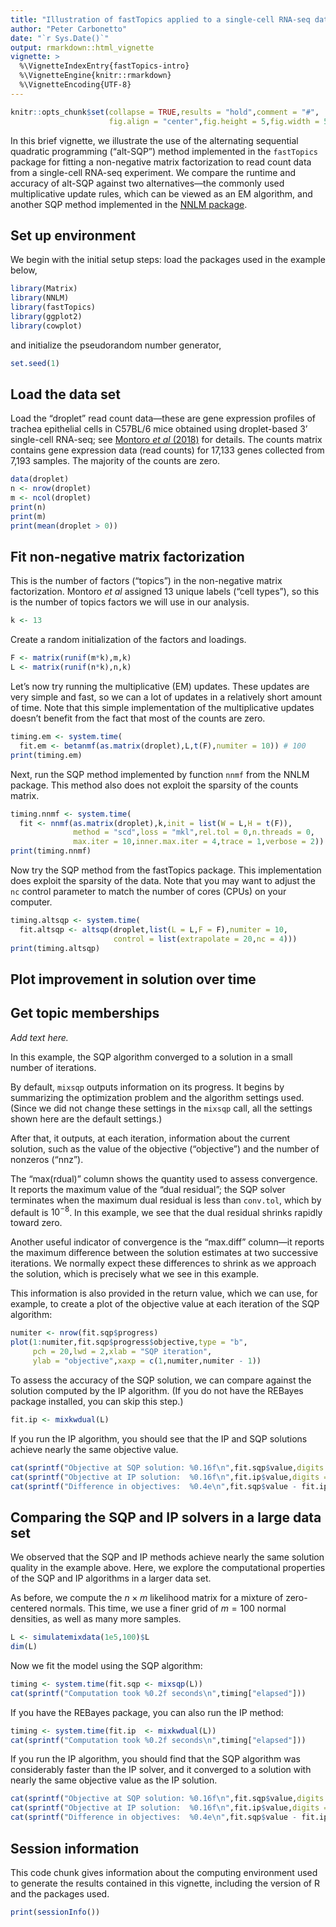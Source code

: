 ```yaml
---
title: "Illustration of fastTopics applied to a single-cell RNA-seq data set"
author: "Peter Carbonetto"
date: "`r Sys.Date()`"
output: rmarkdown::html_vignette
vignette: >
  %\VignetteIndexEntry{fastTopics-intro}
  %\VignetteEngine{knitr::rmarkdown}
  %\VignetteEncoding{UTF-8}
---
```


```r
knitr::opts_chunk$set(collapse = TRUE,results = "hold",comment = "#",
                      fig.align = "center",fig.height = 5,fig.width = 5)
```

In this brief vignette, we illustrate the use of the alternating
sequential quadratic programming ("alt-SQP") method implemented in the
`fastTopics` package for fitting a non-negative matrix factorization
to read count data from a single-cell RNA-seq experiment. We compare
the runtime and accuracy of alt-SQP against two alternatives---the
commonly used multiplicative update rules, which can be viewed as an
EM algorithm, and another SQP method implemented in the
[NNLM package][NNLM].

## Set up environment

We begin with the initial setup steps: load the packages used in the
example below,

```r
library(Matrix)
library(NNLM)
library(fastTopics)
library(ggplot2)
library(cowplot)
```

and initialize the pseudorandom number generator,

```r
set.seed(1)
```

## Load the data set

Load the "droplet" read count data---these are gene expression
profiles of trachea epithelial cells in C57BL/6 mice obtained using
droplet-based 3' single-cell RNA-seq; see [Montoro *et al*
(2018)][montoro-paper] for details. The counts matrix contains gene
expression data (read counts) for 17,133 genes collected from 7,193
samples. The majority of the counts are zero.

```r
data(droplet)
n <- nrow(droplet)
m <- ncol(droplet)
print(n)
print(m)
print(mean(droplet > 0))
```

## Fit non-negative matrix factorization

This is the number of factors ("topics") in the non-negative matrix
factorization. Montoro *et al* assigned 13 unique labels ("cell
types"), so this is the number of topics factors we will use in our
analysis.

```r
k <- 13
```

Create a random initialization of the factors and loadings.

```r
F <- matrix(runif(m*k),m,k)
L <- matrix(runif(n*k),n,k)
```

Let's now try running the multiplicative (EM) updates. These updates
are very simple and fast, so we can a lot of updates in a relatively
short amount of time. Note that this simple implementation of the
multiplicative updates doesn't benefit from the fact that most of the
counts are zero.

```r
timing.em <- system.time(
  fit.em <- betanmf(as.matrix(droplet),L,t(F),numiter = 10)) # 100
print(timing.em)
```

Next, run the SQP method implemented by function `nnmf` from the NNLM
package. This method also does not exploit the sparsity of the counts
matrix.

```r
timing.nnmf <- system.time(
  fit <- nnmf(as.matrix(droplet),k,init = list(W = L,H = t(F)),
              method = "scd",loss = "mkl",rel.tol = 0,n.threads = 0,
              max.iter = 10,inner.max.iter = 4,trace = 1,verbose = 2))
print(timing.nnmf)
```

Now try the SQP method from the fastTopics package. This
implementation does exploit the sparsity of the data. Note that you
may want to adjust the `nc` control parameter to match the number of
cores (CPUs) on your computer.

```r
timing.altsqp <- system.time(
  fit.altsqp <- altsqp(droplet,list(L = L,F = F),numiter = 10,
                       control = list(extrapolate = 20,nc = 4)))
print(timing.altsqp)
```

## Plot improvement in solution over time



## Get topic memberships

*Add text here.*

In this example, the SQP algorithm converged to a solution in a small
number of iterations.

By default, `mixsqp` outputs information on its progress. It begins by
summarizing the optimization problem and the algorithm settings used.
(Since we did not change these settings in the `mixsqp` call, all the
settings shown here are the default settings.)

After that, it outputs, at each iteration, information about the
current solution, such as the value of the objective ("objective") and
the number of nonzeros ("nnz").

The "max(rdual)" column shows the quantity used to assess convergence.
It reports the maximum value of the "dual residual"; the SQP solver
terminates when the maximum dual residual is less than `conv.tol`,
which by default is $10^{-8}$. In this example, we see that the dual
residual shrinks rapidly toward zero.

Another useful indicator of convergence is the "max.diff" column---it
reports the maximum difference between the solution estimates at two
successive iterations. We normally expect these differences to shrink
as we approach the solution, which is precisely what we see in this
example.

This information is also provided in the return value, which we can
use, for example, to create a plot of the objective value at each
iteration of the SQP algorithm:

```r
numiter <- nrow(fit.sqp$progress)
plot(1:numiter,fit.sqp$progress$objective,type = "b",
     pch = 20,lwd = 2,xlab = "SQP iteration",
     ylab = "objective",xaxp = c(1,numiter,numiter - 1))
```

To assess the accuracy of the SQP solution, we can compare against the
solution computed by the IP algorithm. (If you do not have the REBayes
package installed, you can skip this step.)

```r
fit.ip <- mixkwdual(L)
```

If you run the IP algorithm, you should see that the IP and SQP
solutions achieve nearly the same objective value.

```r
cat(sprintf("Objective at SQP solution: %0.16f\n",fit.sqp$value,digits = 16))
cat(sprintf("Objective at IP solution:  %0.16f\n",fit.ip$value,digits = 16))
cat(sprintf("Difference in objectives:  %0.4e\n",fit.sqp$value - fit.ip$value))
```

## Comparing the SQP and IP solvers in a large data set

We observed that the SQP and IP methods achieve nearly the same
solution quality in the example above. Here, we explore the
computational properties of the SQP and IP algorithms in a larger data
set.

As before, we compute the $n \times m$ likelihood matrix for a mixture
of zero-centered normals. This time, we use a finer grid of $m = 100$
normal densities, as well as many more samples.

```r
L <- simulatemixdata(1e5,100)$L
dim(L)
```

Now we fit the model using the SQP algorithm:

```r
timing <- system.time(fit.sqp <- mixsqp(L))
cat(sprintf("Computation took %0.2f seconds\n",timing["elapsed"]))
```

If you have the REBayes package, you can also run the IP method:

```r
timing <- system.time(fit.ip  <- mixkwdual(L))
cat(sprintf("Computation took %0.2f seconds\n",timing["elapsed"]))
```

If you run the IP algorithm, you should find that the SQP algorithm was
considerably faster than the IP solver, and it converged to a solution
with nearly the same objective value as the IP solution.

```r
cat(sprintf("Objective at SQP solution: %0.16f\n",fit.sqp$value,digits = 16))
cat(sprintf("Objective at IP solution:  %0.16f\n",fit.ip$value,digits = 16))
cat(sprintf("Difference in objectives:  %0.4e\n",fit.sqp$value - fit.ip$value))
```

## Session information

This code chunk gives information about the computing environment used
to generate the results contained in this vignette, including the
version of R and the packages used.

```r
print(sessionInfo())
```

[montoro-paper]: http://dx.doi.org/10.1038/s41586-018-0393-7
[NNLM]: https://cran.r-project.org/package=NNLM
